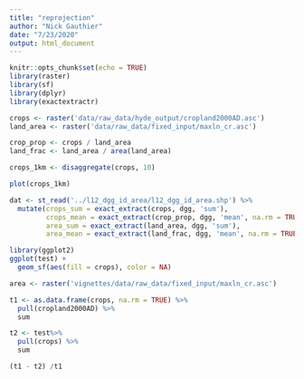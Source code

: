 ```yaml
---
title: "reprojection"
author: "Nick Gauthier"
date: "7/23/2020"
output: html_document
---
```


```r
knitr::opts_chunk$set(echo = TRUE)
library(raster)
library(sf)
library(dplyr)
library(exactextractr)
```



```r
crops <- raster('data/raw_data/hyde_output/cropland2000AD.asc')
land_area <- raster('data/raw_data/fixed_input/maxln_cr.asc')

crop_prop <- crops / land_area
land_frac <- land_area / area(land_area)
```


```r
crops_1km <- disaggregate(crops, 10)

plot(crops_1km)
```


```r
dat <- st_read('../l12_dgg_id_area/l12_dgg_id_area.shp') %>%
  mutate(crops_sum = exact_extract(crops, dgg, 'sum'),
         crops_mean = exact_extract(crop_prop, dgg, 'mean', na.rm = TRUE),
         area_sum = exact_extract(land_area, dgg, 'sum'),
         area_mean = exact_extract(land_frac, dgg, 'mean', na.rm = TRUE))
```


```r
library(ggplot2)
ggplot(test) +
  geom_sf(aes(fill = crops), color = NA)
```


```r
area <- raster('vignettes/data/raw_data/fixed_input/maxln_cr.asc')
```

```r
t1 <- as.data.frame(crops, na.rm = TRUE) %>%
  pull(cropland2000AD) %>%
  sum
```

```r
t2 <- test%>%
  pull(crops) %>%
  sum
```


```r
(t1 - t2) /t1
```

